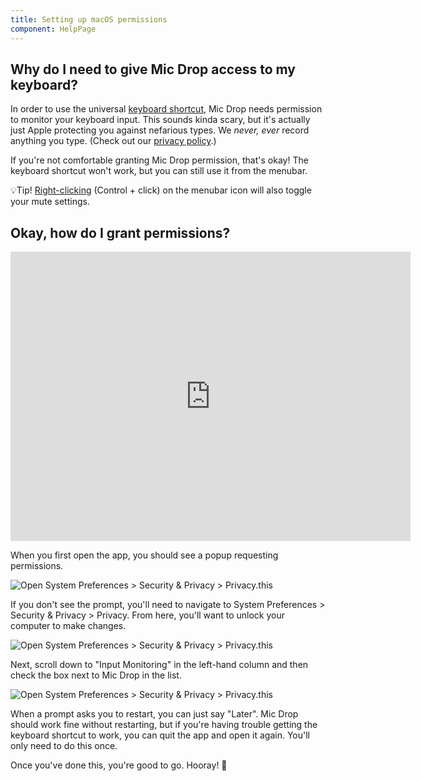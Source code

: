 ```yaml
---
title: Setting up macOS permissions
component: HelpPage
---
```



<Panel>

## Why do I need to give Mic Drop access to my keyboard?

In order to use the universal [keyboard shortcut](/help/keyboard-shortcut), Mic Drop needs permission to monitor your keyboard input. This sounds kinda scary, but it's actually just Apple protecting you against nefarious types. We *never, ever* record anything you type. (Check out our [privacy policy](/privacy).)

If you're not comfortable granting Mic Drop permission, that's okay! The keyboard shortcut won't work, but you can still use it from the menubar.

💡Tip! [Right-clicking](https://support.apple.com/en-us/HT207700) (Control + click) on the menubar icon will also toggle your mute settings.

## Okay, how do I grant permissions?

<iframe src="https://player.vimeo.com/video/402740582" width="640" height="463" frameborder="0" allow="autoplay; fullscreen" allowfullscreen></iframe>

When you first open the app, you should see a popup requesting permissions.

![Open System Preferences > Security & Privacy > Privacy.this](images/1-system-preferences.png)

If you don't see the prompt, you'll need to navigate to System Preferences > Security & Privacy > Privacy. From here, you'll want to unlock your computer to make changes.

![Open System Preferences > Security & Privacy > Privacy.this](images/2-3-unlock.png)

Next, scroll down to "Input Monitoring" in the left-hand column and then check the box next to Mic Drop in the list.

![Open System Preferences > Security & Privacy > Privacy.this](images/4-5-authorise.png)

When a prompt asks you to restart, you can just say "Later". Mic Drop should work fine without restarting, but if you're having trouble getting the keyboard shortcut to work, you can quit the app and open it again. You'll only need to do this once.

Once you've done this, you're good to go. Hooray! 🎉

</Panel>

